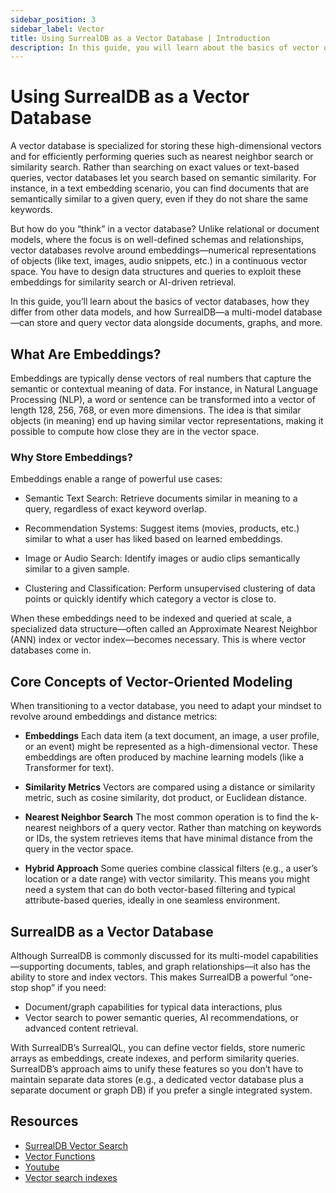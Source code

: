 ---
sidebar_position: 3
sidebar_label: Vector
title: Using SurrealDB as a Vector Database | Introduction
description: In this guide, you will learn about the basics of vector databases, how they differ from other data models, and how SurrealDB—a multi-model database—can store and query vector data alongside documents, graphs, and more.
---

# Using SurrealDB as a Vector Database

A vector database is specialized for storing these high-dimensional vectors and for efficiently performing queries such as nearest neighbor search or similarity search. Rather than searching on exact values or text-based queries, vector databases let you search based on semantic similarity. For instance, in a text embedding scenario, you can find documents that are semantically similar to a given query, even if they do not share the same keywords.

But how do you “think” in a vector database? Unlike relational or document models, where the focus is on well-defined schemas and relationships, vector databases revolve around embeddings—numerical representations of objects (like text, images, audio snippets, etc.) in a continuous vector space. You have to design data structures and queries to exploit these embeddings for similarity search or AI-driven retrieval.

In this guide, you’ll learn about the basics of vector databases, how they differ from other data models, and how SurrealDB—a multi-model database—can store and query vector data alongside documents, graphs, and more.

## What Are Embeddings?
Embeddings are typically dense vectors of real numbers that capture the semantic or contextual meaning of data. For instance, in Natural Language Processing (NLP), a word or sentence can be transformed into a vector of length 128, 256, 768, or even more dimensions. The idea is that similar objects (in meaning) end up having similar vector representations, making it possible to compute how close they are in the vector space.

### Why Store Embeddings?
Embeddings enable a range of powerful use cases:

- Semantic Text Search: Retrieve documents similar in meaning to a query, regardless of exact keyword overlap.
- Recommendation Systems: Suggest items (movies, products, etc.) similar to what a user has liked based on learned embeddings.
- Image or Audio Search: Identify images or audio clips semantically similar to a given sample.

- Clustering and Classification: Perform unsupervised clustering of data points or quickly identify which category a vector is close to.

When these embeddings need to be indexed and queried at scale, a specialized data structure—often called an Approximate Nearest Neighbor (ANN) index or vector index—becomes necessary. This is where vector databases come in.


## Core Concepts of Vector-Oriented Modeling
When transitioning to a vector database, you need to adapt your mindset to revolve around embeddings and distance metrics:

- **Embeddings**
Each data item (a text document, an image, a user profile, or an event) might be represented as a high-dimensional vector. These embeddings are often produced by machine learning models (like a Transformer for text).

- **Similarity Metrics**
Vectors are compared using a distance or similarity metric, such as cosine similarity, dot product, or Euclidean distance.

- **Nearest Neighbor Search**
The most common operation is to find the k-nearest neighbors of a query vector. Rather than matching on keywords or IDs, the system retrieves items that have minimal distance from the query in the vector space.

- **Hybrid Approach**
Some queries combine classical filters (e.g., a user’s location or a date range) with vector similarity. This means you might need a system that can do both vector-based filtering and typical attribute-based queries, ideally in one seamless environment.

## SurrealDB as a Vector Database
Although SurrealDB is commonly discussed for its multi-model capabilities—supporting documents, tables, and graph relationships—it also has the ability to store and index vectors. This makes SurrealDB a powerful “one-stop shop” if you need:

- Document/graph capabilities for typical data interactions, plus
- Vector search to power semantic queries, AI recommendations, or advanced content retrieval.

With SurrealDB’s SurrealQL, you can define vector fields, store numeric arrays as embeddings, create indexes, and perform similarity queries. SurrealDB’s approach aims to unify these features so you don’t have to maintain separate data stores (e.g., a dedicated vector database plus a separate document or graph DB) if you prefer a single integrated system.


## Resources

- [SurrealDB Vector Search](/docs/surrealdb/reference-guide/vector-search)
- [Vector Functions](/docs/surrealql/functions/database/vector#vector-functions)
- [Youtube](https://www.youtube.com/watch?v=MqddPmgKSCs)
- [Vector search indexes](/docs/surrealql/statements/define/indexes#vector-search-indexes)
